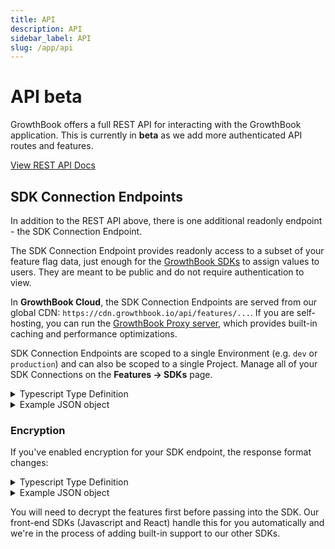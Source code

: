 ```yaml
---
title: API
description: API
sidebar_label: API
slug: /app/api
---
```



# API <Pill>beta</Pill>

GrowthBook offers a full REST API for interacting with the GrowthBook application. This is currently in **beta** as we add more authenticated API routes and features.

[View REST API Docs](/api/)

## SDK Connection Endpoints

In addition to the REST API above, there is one additional readonly endpoint - the SDK Connection Endpoint.

The SDK Connection Endpoint provides readonly access to a subset of your feature flag data, just enough for the [GrowthBook SDKs](/lib) to assign values to users. They are meant to be public and do not require authentication to view.

In **GrowthBook Cloud**, the SDK Connection Endpoints are served from our global CDN: `https://cdn.growthbook.io/api/features/...`. If you are self-hosting, you can run the [GrowthBook Proxy server](/self-host/proxy), which provides built-in caching and performance optimizations.

SDK Connection Endpoints are scoped to a single Environment (e.g. `dev` or `production`) and can also be scoped to a single Project. Manage all of your SDK Connections on the **Features -> SDKs** page.

<details className="mb-3">
<summary className="cursor-pointer">Typescript Type Definition</summary>

```ts
interface SDKEndpointResponse {
  status: 200;
  features: {
    [key: string]: FeatureDefinition
  }
}

interface FeatureDefinition {
  defaultValue: any;
  rules?: FeatureDefinitionRule[];
}

interface FeatureDefinitionRule {
  force?: any;
  weights?: number[];
  variations?: any[];
  hashAttribute?: string;
  hashVersion?: number;
  seed?: string;
  namespace?: [string, number, number];
  key?: string;
  coverage?: number;
  condition?: any;
  meta?: VariationMeta[];
  name?: string;
  phase?: string;
}

interface VariationMeta = {
  passthrough?: boolean;
  key?: string;
  name?: string;
}
```

</details>

<details className="mb-3">
<summary className="cursor-pointer">Example JSON object</summary>

```json
{
  "status": 200,
  "features": {
    "feature-key": {
      "defaultValue": true
    },
    "another-feature": {
      "defaultValue": "blue",
      "rules": [
        {
          "condition": {
            "browser": "firefox"
          },
          "force": "green"
        }
      ]
    }
  }
}
```

</details>

### Encryption

If you've enabled encryption for your SDK endpoint, the response format changes:

<details className="mb-3">
<summary className="cursor-pointer">Typescript Type Definition</summary>

```ts
interface SDKEncryptedEndpointResponse {
  status: 200;
  encryptedFeatures: string;
}
```

</details>

<details className="mb-3">
<summary className="cursor-pointer">Example JSON object</summary>

```json
{
  "status": 200,
  "encryptedFeatures": "abcdef123456GHIJKL0987654321..."
}
```

</details>

You will need to decrypt the features first before passing into the SDK. Our front-end SDKs (Javascript and React) handle this for you automatically and we're in the process of adding built-in support to our other SDKs.
